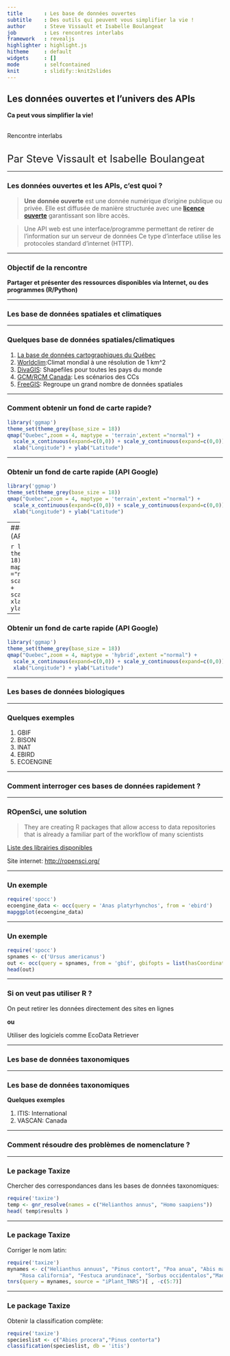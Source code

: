 ```yaml
---
title       : Les base de données ouvertes
subtitle    : Des outils qui peuvent vous simplifier la vie !
author      : Steve Vissault et Isabelle Boulangeat
job         : Les rencontres interlabs
framework   : revealjs
highlighter : highlight.js
hitheme     : default
widgets     : []
mode        : selfcontained
knit        : slidify::knit2slides
---
```


## Les données ouvertes et l'univers des APIs
**Ca peut vous simplifier la vie!**

</br>
Rencontre interlabs</br>
</br>

<span style="font-size:x-large">Par Steve Vissault et Isabelle Boulangeat </span>


---

### Les données ouvertes et les APIs, c'est quoi ?

> **Une donnée ouverte** est une donnée numérique d'origine publique ou privée.
> Elle est diffusée de manière structurée avec une **[licence ouverte](http://choosealicense.com/)** garantissant son libre accès.

> Une API web est une interface/programme permettant de retirer de l'information sur un serveur de données
> Ce type d'interface utilise les protocoles standard d'internet (HTTP).

---

### Objectif de la rencontre


**Partager et présenter des ressources disponibles via Internet, ou des programmes (R/Python)**

---

### Les base de données spatiales et climatiques

---

### Quelques base de données spatiales/climatiques

1. <a href="http://www.mern.gouv.qc.ca/territoire/portrait/portrait-donnees.jsp" target="_blank">La base de données cartographiques du Québec</a>
2. <a href="http://www.worldclim.org/" target="_blank">Worldclim</a>:Climat mondial à une résolution de 1 km^2
3. <a href="http://www.diva-gis.org/gdata" target="_blank">DivaGIS</a>: Shapefiles pour toutes les pays du monde
4. <a href="http://cfs.nrcan.gc.ca/projects/3/8" target="_blank">GCM/RCM Canada</a>: Les scénarios des CCs
5. <a href="http://freegisdata.rtwilson.com/#home" target="_blank">FreeGIS</a>: Regroupe un grand nombre de données spatiales

---

### Comment obtenir un fond de carte rapide?

```r
library('ggmap')
theme_set(theme_grey(base_size = 18))
qmap("Quebec",zoom = 4, maptype = 'terrain',extent ="normal") +
  scale_x_continuous(expand=c(0,0)) + scale_y_continuous(expand=c(0,0))+
  xlab("Longitude") + ylab("Latitude")
```

---

### Obtenir un fond de carte rapide (API Google)

```r
library('ggmap')
theme_set(theme_grey(base_size = 18))
qmap("Quebec",zoom = 4, maptype = 'terrain',extent ="normal") +
  scale_x_continuous(expand=c(0,0)) + scale_y_continuous(expand=c(0,0))+
  xlab("Longitude") + ylab("Latitude")
```

---
### Obtenir un fond de carte rapide (API Google)

```r
library('ggmap')
theme_set(theme_grey(base_size = 18))
qmap("Quebec",zoom = 4, maptype = 'satellite',extent ="normal") +
  scale_x_continuous(expand=c(0,0)) + scale_y_continuous(expand=c(0,0))+
  xlab("Longitude") + ylab("Latitude")
```

---

### Obtenir un fond de carte rapide (API Google)

```r
library('ggmap')
theme_set(theme_grey(base_size = 18))
qmap("Quebec",zoom = 4, maptype = 'hybrid',extent ="normal") +
  scale_x_continuous(expand=c(0,0)) + scale_y_continuous(expand=c(0,0))+
  xlab("Longitude") + ylab("Latitude")
```

---

### Les bases de données biologiques

---

### Quelques exemples

1. GBIF
2. BISON
3. INAT
4. EBIRD
5. ECOENGINE

---

### Comment interroger ces bases de données rapidement ?

---

### ROpenSci, une solution

> They are creating R packages that allow access to data repositories that is already a familiar part of the workflow of many scientists

<a href="http://ropensci.org/packages/" target="_blank">Liste des librairies disponibles</a>

Site internet: [http://ropensci.org/](http://ropensci.org/)

---

### Un exemple

```r
require('spocc')
ecoengine_data <- occ(query = 'Anas platyrhynchos', from = 'ebird')
mapggplot(ecoengine_data)
```

---

### Un exemple


```r
require('spocc')
spnames <- c('Ursus americanus')
out <- occ(query = spnames, from = 'gbif', gbifopts = list(hasCoordinate = TRUE))
head(out)
```

---

### Si on veut pas utiliser R ?

On peut retirer les données directement des sites en lignes

**ou**

Utiliser des logiciels comme EcoData Retriever

---

### Les base de données taxonomiques

---

### Les base de données taxonomiques

**Quelques exemples**

1. ITIS: International
2. VASCAN: Canada

---


### Comment résoudre des problèmes de nomenclature ?

---

### Le package Taxize

Chercher des correspondances dans les bases de données taxonomiques:

```r
require('taxize')
temp <- gnr_resolve(names = c("Helianthos annus", "Homo saapiens"))
head( temp$results )
```

---

### Le package Taxize

Corriger le nom latin:

```r
require('taxize')
mynames <- c("Helianthus annuus", "Pinus contort", "Poa anua", "Abis magnifica",
    "Rosa california", "Festuca arundinace", "Sorbus occidentalos","Madia sateva")
tnrs(query = mynames, source = "iPlant_TNRS")[ , -c(5:7)]
```

---

### Le package Taxize

Obtenir la classification complète:

```r
require('taxize')
specieslist <- c("Abies procera","Pinus contorta")
classification(specieslist, db = 'itis')
```
